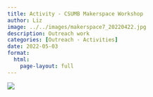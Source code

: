 ```yaml
---
title: Activity - CSUMB Makerspace Workshop
author: Liz
image: ../../images/makerspace7_20220422.jpg
description: Outreach work
categories: [Outreach - Activities]
date: 2022-05-03
format:
  html:
    page-layout: full
---
```


![](../../images/makerspace7_20220422.jpg)